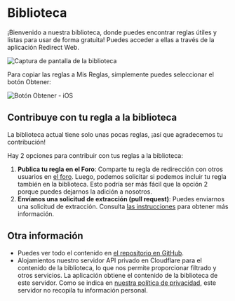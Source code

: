 # Biblioteca

¡Bienvenido a nuestra biblioteca, donde puedes encontrar reglas útiles y listas para usar de forma gratuita! Puedes acceder a ellas a través de la aplicación Redirect Web.

![Captura de pantalla de la biblioteca](/img/library-screenshot.webp)

Para copiar las reglas a Mis Reglas, simplemente puedes seleccionar el botón Obtener:

![Botón Obtener - iOS](/img/library-get-button-ios.gif)

## Contribuye con tu regla a la biblioteca

La biblioteca actual tiene solo unas pocas reglas, ¡así que agradecemos tu contribución!

Hay 2 opciones para contribuir con tus reglas a la biblioteca:

1. **Publica tu regla en el Foro**: Comparte tu regla de redirección con otros usuarios en [el foro](https://github.com/mshibanami/redirect-web/discussions/categories/redirect-rules). Luego, podemos solicitar si podemos incluir tu regla también en la biblioteca. Esto podría ser más fácil que la opción 2 porque puedes dejarnos la adición a nosotros.
2. **Envíanos una solicitud de extracción (pull request)**: Puedes enviarnos una solicitud de extracción. Consulta [las instrucciones](https://github.com/mshibanami/redirect-web/tree/main/library) para obtener más información.

## Otra información

- Puedes ver todo el contenido en [el repositorio en GitHub](https://github.com/mshibanami/redirect-web/tree/main/library).
- Alojamientos nuestro servidor API privado en Cloudflare para el contenido de la biblioteca, lo que nos permite proporcionar filtrado y otros servicios. La aplicación obtiene el contenido de la biblioteca de este servidor. Como se indica en [nuestra política de privacidad](privacy-policy.mdx), este servidor no recopila tu información personal.
